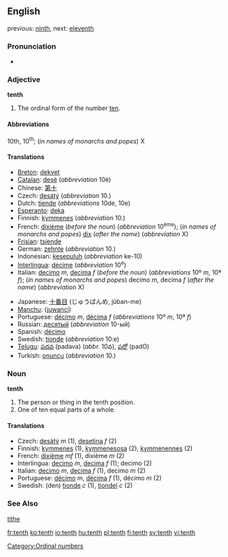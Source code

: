 ==English==

previous: [[ninth]], next: [[eleventh]]

===Pronunciation===
*{{audio|en-us-tenth.ogg|Audio (US)}}

===Adjective===
'''tenth'''

# The ordinal form of the number [[ten]].

====Abbreviations====
10th, 10<sup>th</sup>; (''in names of monarchs and popes'') X

====Translations====
{{top}}
*[[Breton]]: [[dekvet]]
*[[Catalan]]: [[desè]] (''abbreviation'' 10è)
*Chinese: [[第十]]
*Czech: [[desátý]] (''abbreviation'' 10.)
*Dutch: [[tiende]] (''abbreviations'' 10de, 10e)
*[[Esperanto]]: [[deka]]
*Finnish: [[kymmenes]] (''abbreviation'' 10.)
*French: [[dixième]] (''before the noun'') (''abbreviation'' 10<sup>ème</sup>); (''in names of monarchs and popes'') [[dix]] (''after the name'') (''abbreviation'' X)
*[[Frisian]]: [[tsiende]]
*German: [[zehnte]] (''abbreviation'' 10.)
*Indonesian: [[kesepuluh]] (''abbreviation'' ke-10)
*[[Interlingua]]: [[decime]] (''abbreviation'' 10<sup>e</sup>)
*Italian: [[decimo]] ''m'', [[decima]] ''f'' (''before the noun'') (''abbreviations'' 10º ''m'', 10ª ''f''); (''in names of monarchs and popes'') decimo ''m'', decima ''f'' (''after the name'') (''abbreviation'' X)
{{mid}}
*Japanese: [[十番目]] (じゅうばんめ, jūban-me)
*[[Manchu]]: ([[juwanci]])
*Portuguese: [[décimo]] ''m'', [[décima]] ''f'' (''abbreviations'' 10º ''m'', 10ª ''f'')
*Russian: [[десятый]] (''abbreviation'' 10-ый)
*Spanish: [[décimo]]
*Swedish: [[tionde]] (''abbreviation'' 10:e)
*[[Telugu]]: [[పదవ]] (padava) (''abbr.'' 10వ), [[పదో]] (padO)
*Turkish: [[onuncu]] (''abbreviation'' 10.)
{{bottom}}

===Noun===
'''tenth'''

#The person or thing in the tenth position.
#One of ten equal parts of a whole.

====Translations====

*Czech: [[desátý]] ''m'' (1), [[desetina]] ''f'' (2)
*Finnish: [[kymmenes]] (1), [[kymmenesosa]] (2), [[kymmenennes]] (2)
*French: [[dixième]] ''mf'' (1), dixième ''m'' (2)
*Interlingua: [[decimo]] ''m'', [[decima]] ''f'' (1); decimo (2)
*Italian: [[decimo]] ''m'', [[decima]] ''f'' (1), decimo ''m'' (2)
*Portuguese: [[décimo]] ''m'', [[décima]] ''f'' (1), décimo ''m'' (2)
*Swedish: (den) [[tionde]] ''c'' (1), [[tiondel]] ''c'' (2)

===See Also===
[[tithe]]

[[Category:Ordinal numbers]]

[[fr:tenth]]
[[ko:tenth]]
[[io:tenth]]
[[hu:tenth]]
[[pl:tenth]]
[[fi:tenth]]
[[sv:tenth]]
[[vi:tenth]]